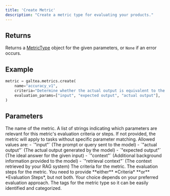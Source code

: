 ```yaml
---
title: 'Create Metric'
description: "Create a metric type for evaluating your products."
---
```


## Returns
Returns a [MetricType](/concepts/metric-type) object for the given parameters, or `None` if an error occurs.

## Example
```python
metric = galtea.metrics.create(
    name="accuracy_v1",
    criteria="Determine whether the actual output is equivalent to the expected output.",
    evaluation_params=["input", "expected output", "actual output"],
)
```

## Parameters
<ResponseField name="name" type="string" required>
  The name of the metric.
</ResponseField>
<ResponseField name="evaluation_params" type="list[string]" optional>
  A list of strings indicating which parameters are relevant for this metric's evaluation criteria or steps. If not provided, the metric will apply to tasks without specific parameter matching.
  Allowed values are:
  - `"input"` (The prompt or query sent to the model)
  - `"actual output"` (The actual output generated by the model)
  - `"expected output"` (The ideal answer for the given input)
  - `"context"` (Additional background information provided to the model)
  - `"retrieval context"` (The context retrieved by your RAG system)
</ResponseField>
<ResponseField name="criteria" type="string" required="conditional">
  The criteria for the metric.
</ResponseField>
<ResponseField name="evaluation_steps" type="list[string]" required="conditional">
  The evaluation steps for the metric.
  <Note>
    You need to provide **either** *Criteria* **or** *Evaluation Steps*, but not both. Your choice depends on your preferred evaluation approach.
  </Note>
</ResponseField>
<ResponseField name="tags" type="list[string]" optional>
  The tags for the metric type so it can be easily identified and categorized.
</ResponseField>
